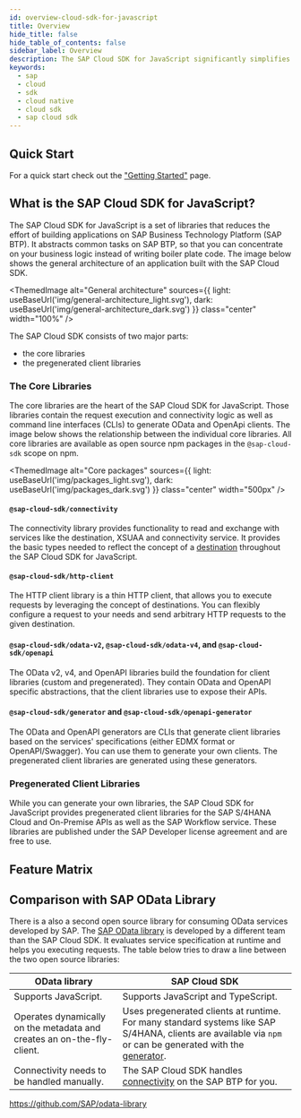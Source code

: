 ```yaml
---
id: overview-cloud-sdk-for-javascript
title: Overview
hide_title: false
hide_table_of_contents: false
sidebar_label: Overview
description: The SAP Cloud SDK for JavaScript significantly simplifies extending and developing applications with SAP Business Technology Platform
keywords:
  - sap
  - cloud
  - sdk
  - cloud native
  - cloud sdk
  - sap cloud sdk
---
```



## Quick Start

For a quick start check out the ["Getting Started"](getting-started) page.

## What is the SAP Cloud SDK for JavaScript?

The SAP Cloud SDK for JavaScript is a set of libraries that reduces the effort of building applications on SAP Business Technology Platform (SAP BTP).
It abstracts common tasks on SAP BTP, so that you can concentrate on your business logic instead of writing boiler plate code.
The image below shows the general architecture of an application built with the SAP Cloud SDK.

<!-- vale off -->

<ThemedImage
  alt="General architecture"
  sources={{
    light: useBaseUrl('img/general-architecture_light.svg'),
    dark: useBaseUrl('img/general-architecture_dark.svg')
  }}
  class="center"
  width="100%"
/>

<!-- vale on -->

The SAP Cloud SDK consists of two major parts:

- the core libraries
- the pregenerated client libraries

### The Core Libraries

The core libraries are the heart of the SAP Cloud SDK for JavaScript.
Those libraries contain the request execution and connectivity logic as well as command line interfaces (CLIs) to generate OData and OpenApi clients.
The image below shows the relationship between the individual core libraries.
All core libraries are available as open source npm packages in the `@sap-cloud-sdk` scope on npm.

<!-- vale off -->

<ThemedImage
  alt="Core packages"
  sources={{
    light: useBaseUrl('img/packages_light.svg'),
    dark: useBaseUrl('img/packages_dark.svg')
  }}
  class="center"
  width="500px"
/>

<!-- vale on -->

#### `@sap-cloud-sdk/connectivity`

The connectivity library provides functionality to read and exchange with services like the destination, XSUAA and connectivity service.
It provides the basic types needed to reflect the concept of a [destination](features/connectivity/destination) throughout the SAP Cloud SDK for JavaScript.

#### `@sap-cloud-sdk/http-client`

The HTTP client library is a thin HTTP client, that allows you to execute requests by leveraging the concept of destinations.
You can flexibly configure a request to your needs and send arbitrary HTTP requests to the given destination.

#### `@sap-cloud-sdk/odata-v2`, `@sap-cloud-sdk/odata-v4`, and `@sap-cloud-sdk/openapi`

The OData v2, v4, and OpenAPI libraries build the foundation for client libraries (custom and pregenerated).
They contain OData and OpenAPI specific abstractions, that the client libraries use to expose their APIs.

#### `@sap-cloud-sdk/generator` and `@sap-cloud-sdk/openapi-generator`

The OData and OpenAPI generators are CLIs that generate client libraries based on the services' specifications (either EDMX format or OpenAPI/Swagger).
You can use them to generate your own clients.
The pregenerated client libraries are generated using these generators.

### Pregenerated Client Libraries

While you can generate your own libraries, the SAP Cloud SDK for JavaScript provides pregenerated client libraries for the SAP S/4HANA Cloud and On-Premise APIs as well as the SAP Workflow service.
These libraries are published under the SAP Developer license agreement and are free to use.

## Feature Matrix

<JsFeatureTable />

## Comparison with SAP OData Library

There is a also a second open source library for consuming OData services developed by SAP.
The [SAP OData library](https://github.com/SAP/odata-library) is developed by a different team than the SAP Cloud SDK.
It evaluates service specification at runtime and helps you executing requests.
The table below tries to draw a line between the two open source libraries:

| OData library                                                          | SAP Cloud SDK                                                                                                                                                                                         |
| ---------------------------------------------------------------------- | ----------------------------------------------------------------------------------------------------------------------------------------------------------------------------------------------------- |
| Supports JavaScript.                                                   | Supports JavaScript and TypeScript.                                                                                                                                                                   |
| Operates dynamically on the metadata and creates an on-the-fly-client. | Uses pregenerated clients at runtime. For many standard systems like SAP S/4HANA, clients are available via `npm` or can be generated with the [generator](features/odata/generate-odata-client.mdx). |
| Connectivity needs to be handled manually.                             | The SAP Cloud SDK handles [connectivity](features/connectivity/destination.mdx) on the SAP BTP for you.                                                                                               |

https://github.com/SAP/odata-library
